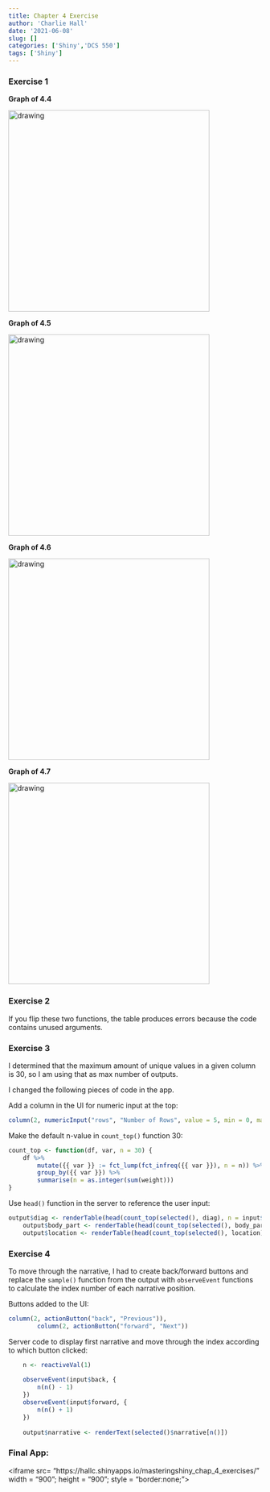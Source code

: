 ```yaml
---
title: Chapter 4 Exercise
author: 'Charlie Hall'
date: '2021-06-08'
slug: []
categories: ['Shiny','DCS 550']
tags: ['Shiny']
---
```


### Exercise 1

**Graph of 4.4**

<img src = "app1chart.png" alt = "drawing" style = "float:center;width:400px;"/>

**Graph of 4.5**

<img src = "app2chart.png" alt = "drawing" style = "float:center;width:400px;"/>

**Graph of 4.6**

<img src = "app3chart.png" alt = "drawing" style = "float:center;width:400px;"/>

**Graph of 4.7**

<img src = "app4chart.png" alt = "drawing" style = "float:center;width:400px;"/>

### Exercise 2

If you flip these two functions, the table produces errors because the code contains unused arguments.

### Exercise 3

I determined that the maximum amount of unique values in a given column is 30, so I am using that as max number of outputs. 

I changed the following pieces of code in the app.

Add a column in the UI for numeric input at the top:
```r
column(2, numericInput("rows", "Number of Rows", value = 5, min = 0, max = 30))
```

Make the default n-value in `count_top()` function 30:
```r
count_top <- function(df, var, n = 30) {
    df %>%
        mutate({{ var }} := fct_lump(fct_infreq({{ var }}), n = n)) %>%
        group_by({{ var }}) %>%
        summarise(n = as.integer(sum(weight)))
}
```

Use `head()` function in the server to reference the user input:
```r
output$diag <- renderTable(head(count_top(selected(), diag), n = input$rows), width = "100%" )
    output$body_part <- renderTable(head(count_top(selected(), body_part), n = input$rows), width = "100%")
    output$location <- renderTable(head(count_top(selected(), location), n = input$rows), width = "100%")
```

### Exercise 4 

To move through the narrative, I had to create back/forward buttons and replace the `sample()` function from the output with `observeEvent` functions to calculate the index number of each narrative position.

Buttons added to the UI:
```r
column(2, actionButton("back", "Previous")),
        column(2, actionButton("forward", "Next"))
```

Server code to display first narrative and move through the index according to which button clicked:
```r
    n <- reactiveVal(1)
    
    observeEvent(input$back, {
        n(n() - 1)
    })
    observeEvent(input$forward, {
        n(n() + 1)
    })
                 
    output$narrative <- renderText(selected()$narrative[n()])
```

### Final App:

<iframe src= "https://hallc.shinyapps.io/masteringshiny_chap_4_exercises/" width = "900"; 
height = "900"; style = "border:none;"></iframe>

